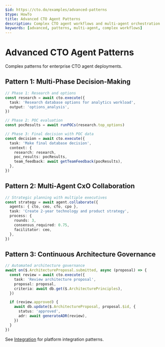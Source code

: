 ```yaml
---
$id: https://cto.do/examples/advanced-patterns
$type: HowTo
title: Advanced CTO Agent Patterns
description: Complex CTO agent workflows and multi-agent orchestration patterns
keywords: [advanced, patterns, multi-agent, complex workflows]
---
```


# Advanced CTO Agent Patterns

Complex patterns for enterprise CTO agent deployments.

## Pattern 1: Multi-Phase Decision-Making

```typescript
// Phase 1: Research and options
const research = await cto.execute({
  task: 'Research database options for analytics workload',
  output: 'options_analysis',
})

// Phase 2: POC evaluation
const pocResults = await runPOCs(research.top_options)

// Phase 3: Final decision with POC data
const decision = await cto.execute({
  task: 'Make final database decision',
  context: {
    research: research,
    poc_results: pocResults,
    team_feedback: await getTeamFeedback(pocResults),
  },
})
```

## Pattern 2: Multi-Agent CxO Collaboration

```typescript
// Strategic planning with multiple executives
const strategy = await agent.collaborate({
  agents: { cto, ceo, cfo, cpo },
  task: 'Create 2-year technology and product strategy',
  process: {
    rounds: 3,
    consensus_required: 0.75,
    facilitator: ceo,
  },
})
```

## Pattern 3: Continuous Architecture Governance

```typescript
// Automated architecture governance
await on($.ArchitectureProposal.submitted, async (proposal) => {
  const review = await cto.execute({
    task: 'Review architecture proposal',
    proposal: proposal,
    criteria: await db.get($.ArchitecturePrinciples),
  })

  if (review.approved) {
    await db.update($.ArchitectureProposal, proposal.$id, {
      status: 'approved',
      adr: await generateADR(review),
    })
  }
})
```

See [Integration](./integration) for platform integration patterns.
